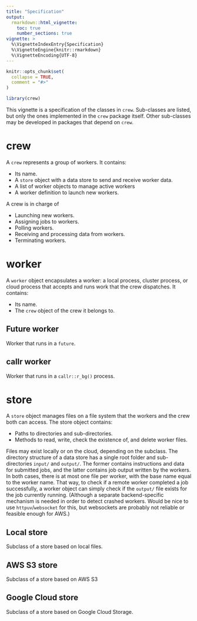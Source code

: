 ```yaml
---
title: "Specification"
output:
  rmarkdown::html_vignette:
    toc: true
    number_sections: true
vignette: >
  %\VignetteIndexEntry{Specification}
  %\VignetteEngine{knitr::rmarkdown}
  %\VignetteEncoding{UTF-8}
---
```


```r
knitr::opts_chunk$set(
  collapse = TRUE,
  comment = "#>"
)
```

```r
library(crew)
```

This vignette is a specification of the classes in `crew`. Sub-classes are listed, but only the ones implemented in the `crew` package itself. Other sub-classes may be developed in packages that depend on `crew`.

# crew

A `crew` represents a group of workers. It contains:

* Its name.
* A `store` object with a data store to send and receive worker data.
* A list of worker objects to manage active workers
* A worker definition to launch new workers.

A crew is in charge of

* Launching new workers.
* Assigning jobs to workers.
* Polling workers.
* Receiving and processing data from workers.
* Terminating workers.

# worker

A `worker` object encapsulates a worker: a local process, cluster process, or cloud process that accepts and runs work that the crew dispatches. It contains:

* Its name.
* The `crew` object of the crew it belongs to.

## Future worker

Worker that runs in a `future`.

## callr worker

Worker that runs in a `callr::r_bg()` process.

# store

A `store` object manages files on a file system that the workers and the crew both can access. The store object contains:

* Paths to directories and sub-directories.
* Methods to read, write, check the existence of, and delete worker files.

Files may exist locally or on the cloud, depending on the subclass. The directory structure of a data store has a single root folder and sub-directories `input/` and `output/`. The former contains instructions and data for submitted jobs, and the latter contains job output written by the workers. In both cases, there is at most one file per worker, with the base name equal to the worker name. That way, to check if a remote worker completed a job successfully, a worker object can simply check if the `output/` file exists for the job currently running. (Although a separate backend-specific mechanism is needed in order to detect crashed workers. Would be nice to use `httpuv`/`websocket` for this, but websockets are probably not reliable or feasible enough for AWS.)

## Local store

Subclass of a store based on local files.

## AWS S3 store

Subclass of a store based on AWS S3

## Google Cloud store

Subclass of a store based on Google Cloud Storage.

